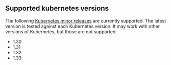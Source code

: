 ## Supported kubernetes versions

The following [Kubernetes minor releases][k8s-releases] are currently supported.
The latest version is tested against each Kubernetes version. It may work with
other versions of Kubernetes, but those are not supported.

* 1.30
* 1.31
* 1.32
* 1.33

[k8s-releases]: https://kubernetes.io/releases/

